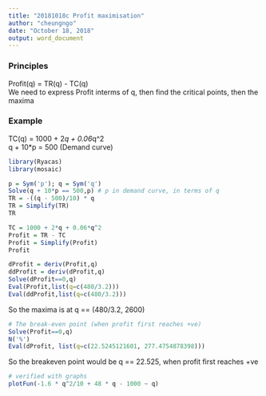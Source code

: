 ```yaml
---
title: "20181018c Profit maximisation"
author: "cheungngo"
date: "October 18, 2018"
output: word_document
---
```


### Principles

Profit(q) = TR(q) - TC(q)  
We need to express Profit interms of q, then find the critical points, then the maxima  

### Example  

TC(q) = 1000 + 2*q + 0.06*q^2  
q + 10*p = 500 (Demand curve)  

```r
library(Ryacas)
library(mosaic)
```

```r
p = Sym('p'); q = Sym('q')
Solve(q + 10*p == 500,p) # p in demand curve, in terms of q
TR = -((q - 500)/10) * q
TR = Simplify(TR)
TR
```

```r
TC = 1000 + 2*q + 0.06*q^2
Profit = TR - TC
Profit = Simplify(Profit)
Profit
```

```r
dProfit = deriv(Profit,q)
ddProfit = deriv(dProfit,q)
Solve(dProfit==0,q)
Eval(Profit,list(q=c(480/3.2)))
Eval(ddProfit,list(q=c(480/3.2)))
```

So the maxima is at q == (480/3.2, 2600)

```r
# The break-even point (when profit first reaches +ve)
Solve(Profit==0,q)
N('%')
Eval(dProfit, list(q=c(22.5245121601, 277.4754878398)))
```

So the breakeven point would be q == 22.525, when profit first reaches +ve  

```r
# verified with graphs
plotFun(-1.6 * q^2/10 + 48 * q - 1000 ~ q)
```


